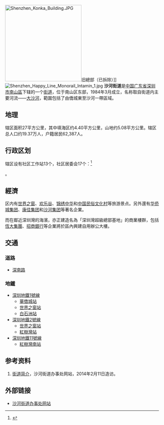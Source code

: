{{中国乡级行政区<!---乡级行政区专用模板--->
|景观照片文件名 = Shahe in Nanshan Shenzhen2020.jpg
|景观照片描述 = 沙河是贯穿深圳南山区的一条重要河流，沙河街道位于其东侧。
|位置图文件名 = 
|位置图描述 = 
|汉语拼音 = 
|通用拼音 = 
|建置时间 = 1984年3月
|政府驻地 = 
|总面积 = 27平方公里
|户籍人口 = 6.24万
|户籍人口年份 = 
|常住人口 = 
|常住人口年份 = 
|人口密度 = 
|GDP = 
|GDP年份 = 
|邮政编码 = 
|电话区号 = 755
|官方网站 = 
|网站名称 = 
|44/03/05/003/000}}
[[File:Shenzhen_Konka_Building.JPG|250px]]旧總部（已拆除）]]
[[File:Shenzhen_Happy_Line_Monorail_Intamin_1.jpg|thumb]]
'''沙河街道'''是[[中华人民共和国|中国]][[广东省|广东省]][[深圳市|深圳市]][[南山区_(深圳市)|南山區]]下辖的一个[[街道_(行政区划)|街道]]，位于南山区东部，1984年3月成立，名称取自街道内主要河流——[[沙河_(深圳)|大沙河]]，範圍包括了由僑城東至沙河一帶區域。

==地理==
辖区面积27平方公里，其中填海区约4.40平方公里，山地约5.08平方公里。辖区总人口约19.37万人，户籍居民62,387人。　 

==行政区划==
辖区设有社区工作站13个，社区居委会17个：<ref>{{PRC admin/ref sgc|44/03/05/003/000}}</ref>

{{PRC admin/children|44/03/05/003/000}}。

==經濟==
区内有[[世界之窗|世界之窗]]、[[欢乐谷|欢乐谷]]、[[锦绣中华|锦绣中华]]和[[中国民俗文化村|中国民俗文化村]]等旅游景点。另外還有[[华侨城集团|华侨城集团]]、[[康佳集团|康佳集团]]和[[沙河集团|沙河集团]]等著名企業。

而在鄰近深圳灣的海濱，亦正建造名為「深圳灣超級總部基地」的商業樓群，包括[[恆大集團|恆大集團]]、[[招商銀行|招商銀行]]等企業將於區內興建自用辦公大樓。

==交通==
===道路===
*[[深南路|深南路]]

===地鐵===
*[[深圳地鐵1號線|深圳地鐵1號線]]
**[[華僑城站|華僑城站]]
**[[世界之窗站|世界之窗站]]
**[[白石洲站|白石洲站]]
*[[深圳地鐵2號線|深圳地鐵2號線]]
**[[世界之窗站|世界之窗站]]
**[[紅樹灣站|紅樹灣站]]
*[[深圳地鐵11號線|深圳地鐵11號線]]
**[[紅樹灣南站|紅樹灣南站]]

==参考资料==
#[https://web.archive.org/web/20140221225000/http://www.szns.gov.cn/publish/shc/3001/3002/3003/index.html 街道简介]，沙河街道办事处网站，2014年2月11日造访。

==外部链接==
*[https://web.archive.org/web/20080421235310/http://www.szns.gov.cn/shjdb/ 沙河街道办事处网站]

{{PRC admin/navcat|44/03/05/003/000}}